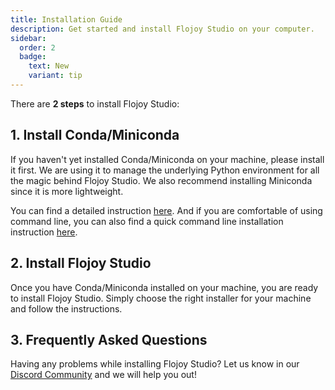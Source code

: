 ```yaml
---
title: Installation Guide
description: Get started and install Flojoy Studio on your computer.
sidebar:
  order: 2
  badge:
    text: New
    variant: tip
---
```



There are **2 steps** to install Flojoy Studio:

## 1. Install Conda/Miniconda

If you haven't yet installed Conda/Miniconda on your machine, please install it
first. We are using it to manage the underlying Python environment for all the
magic behind Flojoy Studio. We also recommend installing Miniconda since it is
more lightweight.

You can find a detailed instruction [here](https://docs.conda.io/projects/miniconda/en/latest/miniconda-install.html).
And if you are comfortable of using command line, you can also find a quick
command line installation instruction [here](https://docs.conda.io/projects/miniconda/en/latest/index.html#quick-command-line-install).

## 2. Install Flojoy Studio

Once you have Conda/Miniconda installed on your machine, you are ready to install
Flojoy Studio. Simply choose the right installer for your machine and follow the
instructions.

<Tabs>
  <TabItem label="Windows">
    <DownloadButton
      distro="windows"
      version={packageJSON.version}
      link={
        "https://github.com/flojoy-ai/studio/releases/download/v" +
        packageJSON.version +
        "/Flojoy-Studio-Setup-" +
        packageJSON.version +
        ".exe"
      }
    />
  </TabItem>
  <TabItem label="Mac">
    <DownloadButton
      distro="mac"
      version={packageJSON.version}
      link={
        "https://github.com/flojoy-ai/studio/releases/download/v" +
        packageJSON.version +
        "/Flojoy-Studio-" +
        packageJSON.version +
        "-universal.dmg"
      }
    />
  </TabItem>
  <TabItem label="Linux">
    <DownloadButton
      distro="linux"
      version={packageJSON.version}
      link={
        "https://github.com/flojoy-ai/studio/releases/download/v" +
        packageJSON.version +
        "/Flojoy-Studio-" +
        packageJSON.version +
        ".AppImage"
      }
    />
  </TabItem>
</Tabs>

## 3. Frequently Asked Questions

Having any problems while installing Flojoy Studio?
Let us know in our [Discord Community](https://discord.gg/7HEBr7yG8c) and we will help you out!
